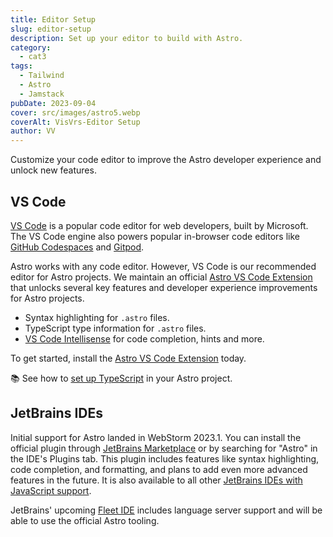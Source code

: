 ```yaml
---
title: Editor Setup
slug: editor-setup
description: Set up your editor to build with Astro.
category:
  - cat3
tags:
  - Tailwind
  - Astro
  - Jamstack
pubDate: 2023-09-04
cover: src/images/astro5.webp
coverAlt: VisVrs-Editor Setup
author: VV
---
```



Customize your code editor to improve the Astro developer experience and unlock new features.

## VS Code

[VS Code](https://code.visualstudio.com/) is a popular code editor for web developers, built by Microsoft. The VS Code engine also powers popular in-browser code editors like [GitHub Codespaces](https://github.com/features/codespaces) and [Gitpod](https://gitpod.io/).

Astro works with any code editor. However, VS Code is our recommended editor for Astro projects. We maintain an official [Astro VS Code Extension](https://marketplace.visualstudio.com/items?itemName=astro-build.astro-vscode) that unlocks several key features and developer experience improvements for Astro projects.

- Syntax highlighting for `.astro` files.
- TypeScript type information for `.astro` files.
- [VS Code Intellisense](https://code.visualstudio.com/docs/editor/intellisense) for code completion, hints and more.

To get started, install the [Astro VS Code Extension](https://marketplace.visualstudio.com/items?itemName=astro-build.astro-vscode) today.

📚 See how to [set up TypeScript](/en/guides/typescript/) in your Astro project.

## JetBrains IDEs

Initial support for Astro landed in WebStorm 2023.1. You can install the official plugin through [JetBrains Marketplace](https://plugins.jetbrains.com/plugin/20959-astro) or by searching for "Astro" in the IDE's Plugins tab. This plugin includes features like syntax highlighting, code completion, and formatting, and plans to add even more advanced features in the future. It is also available to all other [JetBrains IDEs with JavaScript support](https://www.jetbrains.com/products/#lang=js&type=ide).

JetBrains' upcoming [Fleet IDE](https://www.jetbrains.com/fleet/) includes language server support and will be able to use the official Astro tooling.


